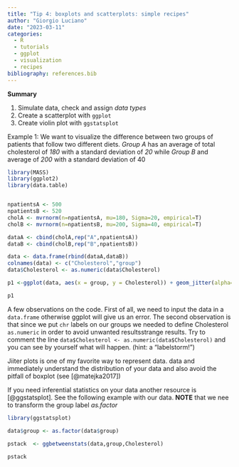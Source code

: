 ```yaml
---
title: "Tip 4: boxplots and scatterplots: simple recipes"
author: "Giorgio Luciano"
date: "2023-03-11"
categories: 
  - R
  - tutorials
  - ggplot
  - visualization
  - recipes
bibliography: references.bib
---
```


**Summary**

1.  Simulate data, check and assign *data types*
2.  Create a scatterplot with `ggplot`
3.  Create violin plot with `ggstatsplot`

Example 1: We want to visualize the difference between two groups of patients that follow two different diets. *Group A* has an average of total cholesterol of *180* with a standard deviation of *20* while *Group B* and average of *200* with a standard deviation of 40

```r
library(MASS)
library(ggplot2)
library(data.table)


npatientsA <- 500
npatientsB <- 520
cholA <- mvrnorm(n=npatientsA, mu=180, Sigma=20, empirical=T)
cholB <- mvrnorm(n=npatientsB, mu=200, Sigma=40, empirical=T)

dataA <- cbind(cholA,rep("A",npatientsA))  
dataB <- cbind(cholB,rep("B",npatientsB))  

data <- data.frame(rbind(dataA,dataB))
colnames(data) <- c("Cholesterol","group")
data$Cholesterol <- as.numeric(data$Cholesterol)

p1 <-ggplot(data, aes(x = group, y = Cholesterol)) + geom_jitter(alpha=0.05) 

p1
```

A few observations on the code. First of all, we need to input the data in a `data.frame` otherwise ggplot will give us an error. The second observation is that since we put `chr` labels on our groups we needed to define Cholesterol `as.numeric` in order to avoid unwanted resultsstrange results. Try to comment the line `data$Cholesterol <- as.numeric(data$Cholesterol)` and you can see by yourself what will happen. (hint: a "labelstorm!")

Jiiter plots is one of my favorite way to represent data. data and immediately understand the distribution of your data and also avoid the pitfall of boxplot (see [@matejka2017])

If you need inferential statistics on your data another resource is [@ggstatsplot]. See the following example with our data. **NOTE** that we nee to transform the group label *as.factor*

```r
library(ggstatsplot)

data$group <- as.factor(data$group)

pstack  <- ggbetweenstats(data,group,Cholesterol)
                          
pstack    
```
